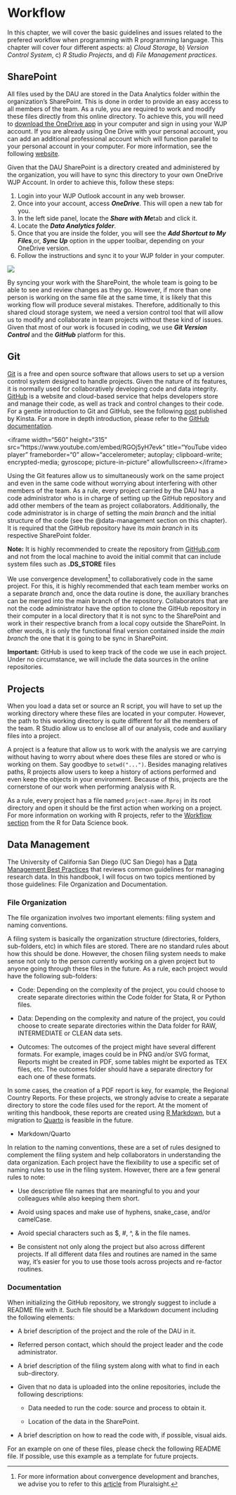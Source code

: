 # Workflow

In this chapter, we will cover the basic guidelines and issues related to the prefered workflow when programming with R programming language. This chapter will cover four different aspects: a) *Cloud Storage*, b) *Version Control System*, c) *R Studio Projects*, and d) *File Management practices*.

## SharePoint

All files used by the DAU are stored in the Data Analytics folder within the organization's SharePoint. This is done in order to provide an easy access to all members of the team. As a rule, you are required to work and modify these files directly from this online directory. To achieve this, you will need to [download the OneDrive app](https://www.microsoft.com/en-us/microsoft-365/onedrive/download) in your computer and sign in using your WJP account. If you are already using One Drive with your personal account, you can add an additional professional account which will function parallel to your personal account in your computer. For more information, see the following [website](https://support.microsoft.com/en-us/office/how-to-add-an-account-in-onedrive-31b59063-5a94-4847-b846-c13b9e7635e2).

Given that the DAU SharePoint is a directory created and administered by the organization, you will have to sync this directory to your own OneDrive WJP Account. In order to achieve this, follow these steps:

1.  Login into your WJP Outlook account in any web browser.
2.  Once into your account, access ***OneDrive***. This will open a new tab for you.
3.  In the left side panel, locate the ***Share with Me***tab and click it.
4.  Locate the ***Data Analytics folder***.
5.  Once that you are inside the folder, you will see the ***Add Shortcut to My Files***,or, ***Sync Up*** option in the upper toolbar, depending on your OneDrive version.
6.  Follow the instructions and sync it to your WJP folder in your computer.

![](www/SharePoint.png){fig-align="center"}

By syncing your work with the SharePoint, the whole team is going to be able to see and review changes as they go. However, if more than one person is working on the same file at the same time, it is likely that this working flow will produce several mistakes. Therefore, additionally to this shared cloud storage system, we need a version control tool that will allow us to modify and collaborate in team projects without these kind of issues. Given that most of our work is focused in coding, we use ***Git Version Control*** and the ***GitHub*** platform for this.

## Git

[Git](https://git-scm.com/) is a free and open source software that allows users to set up a version control system designed to handle projects. Given the nature of its features, it is normally used for collaboratively developing code and data integrity. [GitHub](https://github.com/) is a website and cloud-based service that helps developers store and manage their code, as well as track and control changes to their code. For a gentle introduction to Git and GitHub, see the following [post](https://kinsta.com/knowledgebase/what-is-github/) published by Kinsta. For a more in depth introduction, please refer to the [GitHub documentation](https://docs.github.com/en).

\<iframe width="560" height="315" src="https://www.youtube.com/embed/RGOj5yH7evk" title="YouTube video player" frameborder="0" allow="accelerometer; autoplay; clipboard-write; encrypted-media; gyroscope; picture-in-picture" allowfullscreen\>\</iframe\>

Using the Git features allow us to simultaneously work on the same project and even in the same code without worrying about interfering with other members of the team. As a rule, every project carried by the DAU has a code administrator who is in charge of setting up the GitHub repository and add other members of the team as project collaborators. Additionally, the code administrator is in charge of setting the *main branch* and the initial structure of the code (see the @data-management section on this chapter). It is required that the GitHub repository have its *main branch* in its respective SharePoint folder.

**Note:** It is highly recommended to create the repository from [GitHub.com](https://github.com/) and not from the local machine to avoid the initial commit that can include system files such as **.DS_STORE** files

We use convergence development[^workflow-1] to collaboratively code in the same project. For this, it is highly recommended that each team member works on a separate *branch* and, once the data routine is done, the auxiliary branches can be merged into the main branch of the repository. Collaborators that are not the code administrator have the option to clone the GitHub repository in their computer in a local directory that it is not sync to the SharePoint and work in their respective branch from a local copy outside the SharePoint. In other words, it is only the functional final version contained inside the *main branch* the one that it is going to be sync in SharePoint.

[^workflow-1]: For more information about convergence development and branches, we advise you to refer to this [article](https://www.pluralsight.com/blog/software-development/the-definitive-guide-to-forks-and-branches-in-git) from Pluralsight.

**Important:** GitHub is used to keep track of the code we use in each project. Under no circumstance, we will include the data sources in the online repositories.

## Projects

When you load a data set or source an R script, you will have to set up the working directory where these files are located in your computer. However, the path to this working directory is quite different for all the members of the team. R Studio allow us to enclose all of our analysis, code and auxiliary files into a project.

A project is a feature that allow us to work with the analysis we are carrying without having to worry about where does these files are stored or who is working on them. Say goodbye to `setwd("...")`. Besides managing relatives paths, R projects allow users to keep a history of actions performed and even keep the objects in your environment. Because of this, projects are the cornerstone of our work when performing analysis with R.

As a rule, every project has a file named `project-name.Rproj` in its root directory and open it should be the first action when working on a project. For more information on working with R projects, refer to the [Workflow section](https://r4ds.had.co.nz/workflow-projects.html#rstudio-projects) from the R for Data Science book.

## Data Management {#data-management}

The University of California San Diego (UC San Diego) has a [Data Management Best Practices](https://compass.ucsd.edu/data-management) that reviews common guidelines for managing research data. In this handbook, I will focus on two topics mentioned by those guidelines: File Organization and Documentation.

### File Organization

The file organization involves two important elements: filing system and naming conventions.

A filing system is basically the organization structure (directories, folders, sub-folders, etc) in which files are stored. There are no standard rules about how this should be done. However, the chosen filing system needs to make sense not only to the person currently working on a given project but to anyone going through these files in the future. As a rule, each project would have the following sub-folders:

-   Code: Depending on the complexity of the project, you could choose to create separate directories within the Code folder for Stata, R or Python files.

-   Data: Depending on the complexity and nature of the project, you could choose to create separate directories within the Data folder for RAW, INTERMEDIATE or CLEAN data sets.

-   Outcomes: The outcomes of the project might have several different formats. For example, images could be in PNG and/or SVG format, Reports might be created in PDF, some tables might be exported as TEX files, etc. The outcomes folder should have a separate directory for each one of these formats.

In some cases, the creation of a PDF report is key, for example, the Regional Country Reports. For these projects, we strongly advise to create a separate directory to store the code files used for the report. At the moment of writing this handbook, these reports are created using [R Markdown](https://rmarkdown.rstudio.com/), but a migration to [Quarto](https://quarto.org/) is feasible in the future.

-   Markdown/Quarto

In relation to the naming conventions, these are a set of rules designed to complement the filing system and help collaborators in understanding the data organization. Each project have the flexibility to use a specific set of naming rules to use in the filing system. However, there are a few general rules to note:

-   Use descriptive file names that are meaningful to you and your colleagues while also keeping them short.

-   Avoid using spaces and make use of hyphens, snake_case, and/or camelCase.

-   Avoid special characters such as \$, #, \^, & in the file names.

-   Be consistent not only along the project but also across different projects. If all different data files and routines are named in the same way, it's easier for you to use those tools across projects and re-factor routines.

### Documentation

When initializing the GitHub repository, we strongly suggest to include a README file with it. Such file should be a Markdown document including the following elements:

-   A brief description of the project and the role of the DAU in it.

-   Referred person contact, which should the project leader and the code administrator.

-   A brief description of the filing system along with what to find in each sub-directory.

-   Given that no data is uploaded into the online repositories, include the following descriptions:

    -   Data needed to run the code: source and process to obtain it.

    -   Location of the data in the SharePoint.

-   A brief description on how to read the code with, if possible, visual aids.

For an example on one of these files, please check the following README file. If possible, use this example as a template for future projects.
